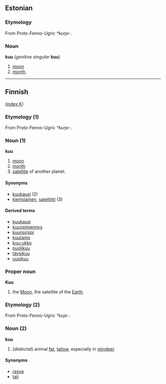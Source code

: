 ==Estonian==

===Etymology===

From Proto-Fenno-Ugric ''*kuŋe-''.

===Noun===
'''kuu''' (''genitive singular'' '''kuu''')

# [[moon]]
# [[month]].

----

==Finnish==
([[Wiktionary:Finnish_index_k|index K]])

===Etymology (1)===

From Proto-Fenno-Ugric ''*kuŋe-''.

===Noun (1)===
'''kuu'''

# [[moon]]
# [[month]]
# [[satellite]] of another planet.

====Synonyms====
*[[kuukausi]] (2)
*[[kiertolainen]], [[satelliitti]] (3)

====Derived terms====
*[[kuukausi]]
*[[kuunpimennys]]
*[[kuunsirppi]]
*[[kuutamo]]
*[[kuu-ukko]]
*[[puolikuu]]
*[[täysikuu]]
*[[uusikuu]]

===Proper noun===
'''Kuu'''

# the [[Moon]], the satellite of the [[Earth]].

===Etymology (2)===

From Proto-Fenno-Ugric ''*kuje-''.

===Noun (2)===
'''kuu'''

# (''dialectal'') animal [[fat]], [[tallow]], especially in [[reindeer]].

====Synonyms====
*[[rasva]]
*[[tali#Finnish|tali]]